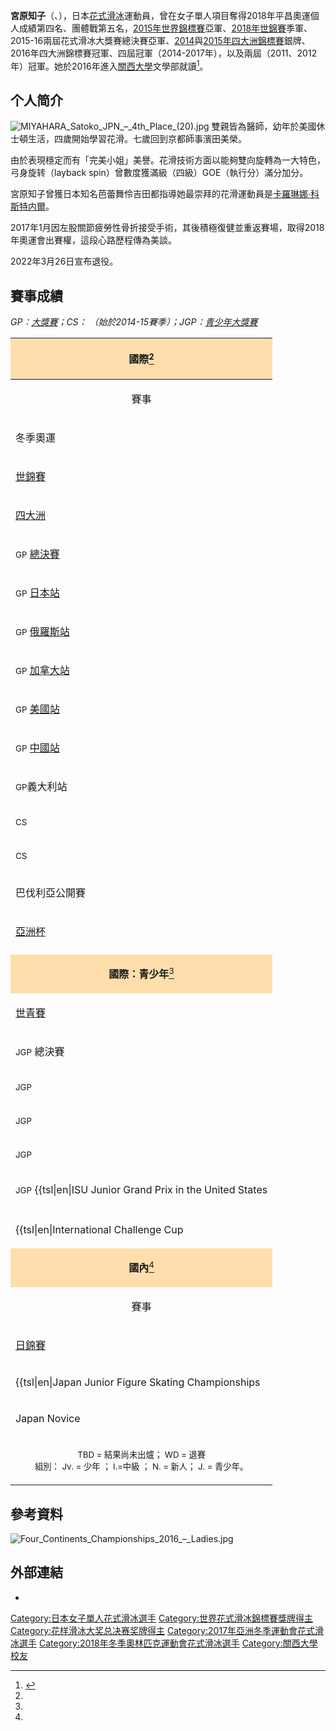 {{Expand language|ja|en|time=2019-08-28T18:53:12+00:00}}
{{noteTA
|1=zh-hk:花式溜冰; zh-tw:花式滑冰; zh-cn:花样滑冰; 
|2=zh-hk:溜冰; zh-hans:滑冰; zh-tw:滑冰;
|3=zh-hk:自由滑; zh-hans:自由滑; zh-tw:長曲項目;
|4=zh-hk:短節目; zh-hans:短节目; zh-tw:短曲項目;
|5=zh-hk:國際溜冰聯盟; zh-hans:国际滑冰联盟; zh-tw:國際滑冰總會;
}}
{{Infobox figure skater
|name= 宮原知子
|image= Photos – World Championships 2018 – Ladies (Medalists) (4).jpg
|caption=宮原知子獲2018世錦賽季軍
|country= {{JAP}}
|birth_date= {{birth date and age|1998|3|26}}
|birth_place= {{日本}}[[京都|京都]]
|height= {{height|m=1.52}}
|coach= Lee Barkell<br>{{tsl|ja|濱田美栄|濱田美榮}}<br>{{tsl|ja|田村岳斗|田村岳斗}}<br>新野陽子
|choreographer= {{tsl|en|Benoît Richaud|班諾瓦·利修}}<br>[[洛丽·尼科尔|洛丽·尼科尔]]
|formerchoreographer=  {{tsl|en|Tom Dickson|湯姆·迪克森}}<br>{{tsl|en|Lori Bonvivere|洛麗·邦薇維爾}}<br>宮本賢二
|skating club= [[关西大学|關西大學]]滑冰部<br>KINOSHITA GROUP
|currenttraininglocations=日本[[大阪府|大阪府]][[高槻市|高槻市]]
|beganskating=2002
|worldranking= '''3''' (''{{As of|2018|02|23}}'')<ref name=isuws/>
|combined total= 222.38
|combined date= [[2018年冬季奧林匹克運動會花式滑冰比賽|2018年冬季奧林匹克運動會花式滑冰比賽]]
|SP score= 75.94   
|SP date= [[2018年冬季奧林匹克運動會花式滑冰比賽|2018年冬季奧林匹克運動會花式滑冰比賽]]
|FS score= 146.44	   
|FS date= [[2018年冬季奧林匹克運動會花式滑冰比賽|2018年冬季奧林匹克運動會花式滑冰比賽]]
|show-medals= no
|medaltemplates= <!-- see [[Template:MedalRelatedTemplates|Template:MedalRelatedTemplates]] -->
{{MedalCountry |  {{JAP}} }}
{{MedalSport | [[花式滑冰|花式滑冰]] }}
{{MedalCompetition|[[世界花样滑冰锦标赛|世界錦標賽]]}}
{{MedalSilver|[[2015年世界花式滑冰錦標賽|2015 上海]]|女子單人滑}}
{{MedalBronze|[[2018年世界花式滑冰錦標賽|2018 米蘭]]|女子單人滑}}
{{MedalCompetition|[[四大洲花样滑冰锦标赛|四大洲錦標賽]]}}
{{MedalSilver| [[2014年四大洲花式滑冰錦標賽|2014 臺北]]| 女子單人滑}}
{{MedalSilver| [[2015年四大洲花式滑冰錦標賽|2015 首爾]]|女子單人滑}}
}}
'''宮原知子'''（{{jpn|j=宮原知子|hg=みやはら さとこ|rm=Miyahara Satoko|f=y}}、{{bd|1998年|3月26日}}），日本[[花式滑冰|花式滑冰]]運動員，曾在女子單人項目奪得2018年平昌奧運個人成績第四名、團體戰第五名，[[2015年世界花式滑冰錦標賽|2015年世界錦標賽]]亞軍、[[2018年世界花式滑冰錦標賽|2018年世錦賽]]季軍、2015-16兩屆花式滑冰大獎賽總決賽亞軍、[[2014年四大洲花式滑冰錦標賽|2014]]與[[2015年四大洲花式滑冰錦標賽|2015年四大洲錦標賽]]銀牌、2016年四大洲錦標賽冠軍、四屆{{tsl|en|2014–15 Japan Figure Skating Championships|日本錦標賽}}冠軍（2014-2017年），以及兩屆（2011、2012年）{{tsl|en|Japan Junior Figure Skating Championships|日本青少年錦標賽}}冠軍。她於2016年進入[[关西大学|關西大學]]文學部就讀<ref>{{Cite news|url=https://www.sponichi.co.jp/sports/news/2016/02/14/kiji/K20160214012037490.html|title=宮原　高校の卒業式に出席　将来トリプルアクセル挑戦も表明|author=|date=|work=|publisher=|accessdate=February 14, 2016|language=ja|format=|archive-date=2019-10-28|archive-url=https://web.archive.org/web/20191028233542/https://www.sponichi.co.jp/sports/news/2016/02/14/kiji/K20160214012037490.html|dead-url=no}}</ref>。

== 个人简介 ==
[[File:MIYAHARA_Satoko_JPN_–_4th_Place_(20).jpg|thumb]]
雙親皆為醫師，幼年於美國休士頓生活，四歲開始學習花滑。七歲回到京都師事濱田美榮。

由於表現穩定而有「完美小姐」美譽。花滑技術方面以能夠雙向旋轉為一大特色，弓身旋转（layback spin）曾數度獲滿級（四級）GOE（執行分）滿分加分。

宮原知子曾獲日本知名芭蕾舞伶吉田都指導她最崇拜的花滑運動員是[[卡羅琳娜·科斯特内爾|卡羅琳娜·科斯特内爾]]。

2017年1月因左股關節疲勞性骨折接受手術，其後積極復健並重返賽場，取得2018年奧運會出賽權，這段心路歷程傳為美談。

2022年3月26日宣布退役。

==賽事成績==
''GP：[[国际滑冰联盟花样滑冰大奖赛|大獎賽]]；CS：{{tsl|en|ISU Challenger Series|挑戰者系列賽}} （始於2014-15賽季）；JGP：[[国际滑冰联盟青少年花样滑冰大奖赛|青少年大獎賽]] ''

{|  class="wikitable" style="text-align:center"
|-
! colspan="15" style="background-color: #ffdead; " align="center" | '''國際'''<ref name=ISU-SM/>
|-
! 賽事
! 2007–08
! 2009–10
! 2010–11
! 2011–12
! 2012–13
! 2013–14
! 2014–15
! 2015–16
! 2016–17
! 2017–18
! 2018–19
! 2019–20
! 2020–21
! 2021–22
|-
| align=left |冬季奧運|| || || || || ||  || || || ||4 || ||||||
|-
| align=left |[[世界花式滑冰錦標賽|世錦賽]]|| || || || || ||  || bgcolor=silver | 2 ||5||棄權 ||bgcolor=cc9966 |3 ||6 || C||||
|-
| align=left | [[四大洲花样滑冰锦标赛|四大洲]] || || || || || ||  bgcolor=silver | 2 || bgcolor=silver | 2 || bgcolor=gold | 1|| 棄權||bgcolor=cc9966 |3 || || ||||
|-
| align=left | <small>GP</small> [[國際滑冰聯盟花式溜冰大獎賽總決賽|總決賽]] || || || || || || || || bgcolor=silver | 2||bgcolor=silver | 2 || 5|| 6||||||
|-
| align=left | <small>GP</small> [[国际滑冰联盟花样滑冰大奖赛日本站|日本站]] || || || || || || 5 || bgcolor=cc9966 | 3||bgcolor=gold |1 ||bgcolor=silver |2 ||5 ||bgcolor=silver |2 || ||||
|-
| align=left | <small>GP</small> [[国际滑冰联盟花样滑冰大奖赛俄罗斯站|俄羅斯站]] || || || || || || 5 ||||| || || || ||4||||
|-
| align=left | <small>GP</small> [[国际滑冰联盟花样滑冰大奖赛加拿大站|加拿大站]] || || || || || || || bgcolor=cc9966 | 3|| ||bgcolor=cc9966 | 3||||||||C||
|-
| align=left | <small>GP</small> [[國際滑冰總會花式滑冰大獎賽美國站|美國站]] || || || || || || || || bgcolor=cc9966 | 3|| || bgcolor=gold |1|| bgcolor=gold |1|| ||||7
|-
| align=left | <small>GP</small> [[國際滑冰總會花式滑冰大獎賽中國站|中國站]] || || || || || || || || || || || ||bgcolor=silver | 2||||C
|-
| align=left | <small>GP</small>義大利站 || || || || || || || || || || || ||||||5
|-
| align=left | <small>CS</small> {{tsl|en| U.S. International Figure Skating Classic|美國國際經典賽}}||  || || || || || || || bgcolor=gold | 1||bgcolor=gold | 1||||bgcolor=gold | 1||bgcolor=gold | 1 || ||WD
|-
| align=left | <small>CS</small> {{tsl|en|Lombardia Trophy|倫巴第杯}} || || || || || || || bgcolor=gold | 1||| || || |||| || ||
|-
| align=left | 巴伐利亞公開賽 || || || || || || || ||| || || ||bgcolor=gold | 1|| || ||
|-
| align=left | [[亞洲花式滑冰錦標賽|亞洲杯]] || || || bgcolor=gold | 1 N. || || bgcolor=gold | 1 J. || bgcolor=gold | 1|||| || || || || || ||
|-
| align=left | {{tsl|en|Gardena Spring Trophy|加迪納杯}} || || || || || || bgcolor=gold | 1 |||| || || || || || ||
|-
! colspan="15" style="background-color: #ffdead; " align="center" | '''國際：青少年'''<ref name=ISU-SM/>
|-
| align=left | [[世界青少年花样滑冰锦标赛|世青賽]] || || || || 4 || 7 || 4 |||| || || || ||||||
|-
| align=left | <small>JGP</small> 總決賽 || || || || || 5 || ||||| || || || ||||||
|-
| align=left | <small>JGP</small> {{tsl|en|ISU Junior Grand Prix in Italy|義大利站}} || || || || 5 || || || ||| || || ||||||||
|-
| align=left | <small>JGP</small> {{tsl|en|ISU Junior Grand Prix in Poland|波蘭站}} || || || || bgcolor=silver | 2 || || ||||| || || ||||||||
|-
| align=left | <small>JGP</small> {{tsl|en|ISU Junior Grand Prix in Turkey|土耳其站}} || || || || || bgcolor=cc9966 | 3 || ||||| || || ||||||||
|-
| align=left | <small>JGP</small> {{tsl|en|ISU Junior Grand Prix in the United States||美國站}} || || || || || bgcolor=gold | 1||||| || || || ||||||||
|-
| align=left | {{tsl|en|Triglav Trophy|特里格拉夫杯}} || || bgcolor=silver | 2 N.<ref name=triglav/> || bgcolor=silver | 2 N. || || || ||||| || || || ||||||
|-
| align=left | {{tsl|en|International Challenge Cup||挑戰者杯}} || bgcolor=silver | 2 D.<ref name=aegon/> || || || || || ||||| || || || ||||||
|-
! colspan="15" style="background-color: #ffdead; " align="center" | '''國內'''<ref name=JSF-SM/>
|-
! 賽事
! 2007–08
! 2009-10
! 2010-11
! 2011-12
! 2012–13
! 2013-14
! 2014-15
! 2015-16
! 2016–17
! 2017–18
! 2018–19
! 2019–20
! 2020–21
! 2021–22
|-
| align=left | [[日本花式溜冰錦標賽|日錦賽]] || || || || 6 || bgcolor=cc9966 | 3 || 4 || bgcolor=gold | 1 || bgcolor=gold | 1||bgcolor=gold |1 || bgcolor=gold |1||bgcolor=cc9966 |3 ||4||bgcolor=cc9966 |3 ||
|-
| align=left | {{tsl|en|Japan Junior Figure Skating Championships||日青賽}} || || 4 || 4 || bgcolor=gold | 1 || bgcolor=gold | 1 || || || ||||||
|
|
|
|-
| align=left | Japan Novice || || 4 || || || || |||||||||||||||||
|-
| colspan=15 align=center | <small>TBD = 結果尚未出爐； WD = 退賽<br> 組別： Jv. = 少年 ； I.=中級 ； N. = 新人； J. = 青少年。</small>
|}

==參考資料==
[[File:Four_Continents_Championships_2016_–_Ladies.jpg|thumb]]
{{Reflist|30em|refs=

<ref name=isuws>{{cite web |url= http://www.isuresults.com/ws/ws/wsladies.htm |title= ISU World Standings for Single & Pair Skating and Ice Dance: Ladies |publisher= International Skating Union |date= February 23, 2018 |accessdate= February 25, 2018 |archive-date= 2012-02-13 |archive-url= https://www.webcitation.org/65QmNWjfF?url=http://www.isuresults.com/ws/ws/wsladies.htm |dead-url= no }}</ref>

<ref name=ISU-SM>{{cite web |url= http://www.isuresults.com/bios/isufs_cr_00012461.htm |title= Competition Results: Satoko MIYAHARA |publisher= International Skating Union |access-date= 2015-03-28 |archive-date= 2020-07-27 |archive-url= https://web.archive.org/web/20200727013559/http://www.isuresults.com/bios/isufs_cr_00012461.htm |dead-url= no }}</ref>

<ref name=JSF-SM>{{cite web |url= http://www.skatingjapan.or.jp/national/detail.php?athlete_id=210 |title= 宮原 知子/MIYAHARA Satoko |language= ja |publisher= [[Japan_Skating_Federation|Japan Skating Federation]] |archiveurl= https://web.archive.org/web/20141101060933/http://www.skatingjapan.or.jp/national/detail.php?athlete_id=210 |archivedate= 2014-11-01 |deadurl= yes |access-date= 2015-03-28 }}</ref>

<ref name=triglav>{{cite web |url= http://www.dkjesenice.si/rezultati/TT_2010/CAT033RS.HTM |title= TRIGLAV TROPHY |publisher= DK Jesenice |date= April 4, 2010 |accessdate= October 16, 2011 |deadurl= yes |archiveurl= https://web.archive.org/web/20110430084008/http://www.dkjesenice.si/rezultati/TT_2010/CAT033RS.HTM |archivedate= 2011年4月30日 }}</ref>

<ref name=aegon>{{cite web |url= http://www.figureskatingonline.info/skaterbio.php?id=FSJPN22603199801&year=1 |title= AEGON CHALLENGE CUP |publisher= FigureSkatingOnline.info |date=  |accessdate= October 17, 2011 |archive-date= 2018-01-03 |archive-url= https://web.archive.org/web/20180103012128/http://www.figureskatingonline.info/skaterbio.php?id=FSJPN22603199801&year=1 |dead-url= no }}</ref>

}}

==外部連結==
{{commons category inline|Satoko Miyahara}}
* {{isu name | id=00012461 | name=Satoko Miyahara}}

{{DEFAULTSORT:Miyahara, Satoko}}
[[Category:日本女子單人花式滑冰選手|Category:日本女子單人花式滑冰選手]]
[[Category:世界花式滑冰錦標賽獎牌得主|Category:世界花式滑冰錦標賽獎牌得主]]
[[Category:花样滑冰大奖总决赛奖牌得主|Category:花样滑冰大奖总决赛奖牌得主]]
[[Category:2017年亞洲冬季運動會花式滑冰選手|Category:2017年亞洲冬季運動會花式滑冰選手]]
[[Category:2018年冬季奧林匹克運動會花式滑冰選手|Category:2018年冬季奧林匹克運動會花式滑冰選手]]
[[Category:關西大學校友|Category:關西大學校友]]